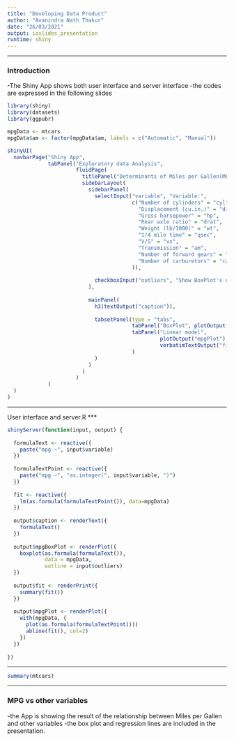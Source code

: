---
title: "Developing Data Product"
author: "Avanindra Nath Thakur"
date: "26/03/2021"
output: ioslides_presentation
runtime: shiny
---
***
### Introduction
-The Shiny App shows both user interface and server interface 
-the codes are expressed in the following slides
***
***
```{r, echo=TRUE, eval=TRUE}
library(shiny)
library(datasets)
library(ggpubr)

mpgData <- mtcars
mpgData$am <- factor(mpgData$am, labels = c("Automatic", "Manual"))

shinyUI(
  navbarPage("Shiny App",
             tabPanel("Exploratory data Analysis",
                      fluidPage(
                        titlePanel("Determinants of Miles per Gallen(MPG)"),
                        sidebarLayout(
                          sidebarPanel(
                            selectInput("variable", "Variable:",
                                        c("Number of cylinders" = "cyl",
                                          "Displacement (cu.in.)" = "disp",
                                          "Gross horsepower" = "hp",
                                          "Rear axle ratio" = "drat",
                                          "Weight (lb/1000)" = "wt",
                                          "1/4 mile time" = "qsec",
                                          "V/S" = "vs",
                                          "Transmission" = "am",
                                          "Number of forward gears" = "gear",
                                          "Number of carburetors" = "carb"
                                        )),
                            
                            checkboxInput("outliers", "Show BoxPlot's outliers", FALSE)
                          ),
                          
                          mainPanel(
                            h3(textOutput("caption")),
                            
                            tabsetPanel(type = "tabs", 
                                        tabPanel("BoxPlot", plotOutput("mpgBoxPlot")),
                                        tabPanel("Linear model", 
                                                 plotOutput("mpgPlot"),
                                                 verbatimTextOutput("fit")
                                        )
                            )
                          )
                        )
                      )
             )
  )
)

```
*** 
User interface and server.R
***
```{r, echo=TRUE, eval=TRUE, include=TRUE}

shinyServer(function(input, output) {
  
  formulaText <- reactive({
    paste("mpg ~", input$variable)
  })
  
  formulaTextPoint <- reactive({
    paste("mpg ~", "as.integer(", input$variable, ")")
  })
  
  fit <- reactive({
    lm(as.formula(formulaTextPoint()), data=mpgData)
  })
  
  output$caption <- renderText({
    formulaText()
  })
  
  output$mpgBoxPlot <- renderPlot({
    boxplot(as.formula(formulaText()), 
            data = mpgData,
            outline = input$outliers)
  })
  
  output$fit <- renderPrint({
    summary(fit())
  })
  
  output$mpgPlot <- renderPlot({
    with(mpgData, {
      plot(as.formula(formulaTextPoint()))
      abline(fit(), col=2)
    })
  })
  
})

```
*** 
```{r, echo=TRUE}
summary(mtcars)
```
***
### MPG vs other variables
-the App is showing the result of the relationship between Miles per Gallen and other variables 
-the box plot and regression lines are included in the presentation. 